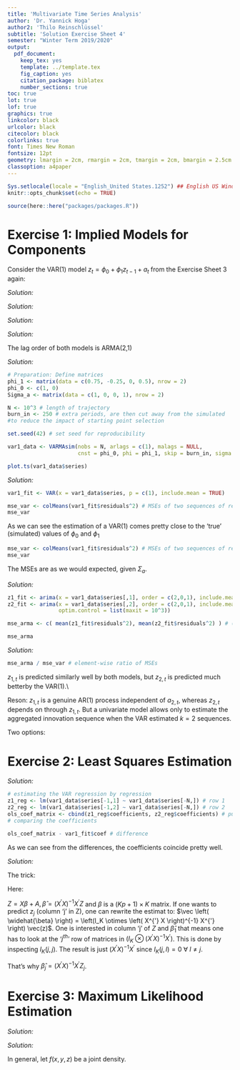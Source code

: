 ```yaml
---
title: 'Multivariate Time Series Analysis'
author: 'Dr. Yannick Hoga'
author2: 'Thilo Reinschlüssel'
subtitle: 'Solution Exercise Sheet 4'
semester: "Winter Term 2019/2020"
output:
  pdf_document:
    keep_tex: yes
    template: ../template.tex
    fig_caption: yes
    citation_package: biblatex
    number_sections: true
toc: true
lot: true
lof: true
graphics: true
linkcolor: black
urlcolor: black
citecolor: black
colorlinks: true
font: Times New Roman
fontsize: 12pt
geometry: lmargin = 2cm, rmargin = 2cm, tmargin = 2cm, bmargin = 2.5cm
classoption: a4paper
---
```


```r
Sys.setlocale(locale = "English_United States.1252") ## English US Windows
knitr::opts_chunk$set(echo = TRUE)

source(here::here("packages/packages.R"))
```

# Exercise 1: Implied Models for Components

Consider the VAR(1) model $z_t = \phi_0 + \phi_1 z_{t-1} + a_t$ from the Exercise Sheet 3 again:

\begin{align*}
    \phi_0 = \begin{pmatrix} 1 \\ 0 \end{pmatrix}, \quad \phi_1 = \begin{pmatrix} 0.75 & 0 \\ -0.25 & 0.5 \end{pmatrix}, \quad \Sigma_a = \begin{pmatrix} 1 & 0 \\ 0 & 1 \end{pmatrix} \ \text{.}
\end{align*}

\begin{itemize}
    \item[a)] Write down the model using lag operator notation. Then rearrange the equation such that
all parts based on $z_t$ are on the left-hand side and the remainder is on the right-hand side. 
\end{itemize}

_Solution:_

\begin{align*}
  \text{Model:} z_t & = \phi_0 + \phi_1 z_{t-1} + a_t\\  
  \text{Lag notation:} \ z_t & = \phi_0 + \phi_1 \Lag z_t + a_t\\
  \\
  \Leftrightarrow z_t - \phi_1 \Lag Z_t & = \phi_0 + a_t
\end{align*}

\begin{itemize}
    \item[b)] By factoring out $z_t$ on the left, we obtain the lag polynomial $\phi (\Lag)$. Compute its adjoint matrix by hand.
    \item[]  \textit{Hint: Treat the lag operator as some scalar. The adjoint matrix can be computed like the inverse matrix but \textbf{without} the scaling by}  $\dfrac{1}{\det (\phi (\Lag))} \text{.}$
\end{itemize}

_Solution:_

\begin{align*}
  \underbrace{\left( I - \phi_1 \Lag \right)}_{=: \phi \Lag} z_t & = \phi_0 + a_t\\
  \Leftrightarrow \phi (\Lag) & = \begin{pmatrix} 1- 0.75 \Lag & 0 \\ -0.25 \Lag & 1 - 0.5 \Lag  \end{pmatrix}\\
  \Leftrightarrow  \phi^{\adj} & = \begin{pmatrix} 1- 0.5 \Lag & 0 \\ 0.25 \Lag & 1 - 0.75 \Lag  \end{pmatrix}\\
\end{align*}

\begin{itemize}
    \item[c)]Pre-multiply the model equation you got in part a) with the adjoint matrix you computed in part b).
    \item[]  \textit{Hint: You are supposed to end up with a diagonal matrix.}
\end{itemize}

_Solution:_

\begin{tiny}
\begin{align*}
  \begin{pmatrix} 1- 0.5 \Lag & 0 \\ 0.25 \Lag & 1 - 0.75 \Lag  \end{pmatrix} \begin{pmatrix} 1- 0.75 \Lag & 0 \\ -0.25 \Lag & 1 - 0.5 \Lag  \end{pmatrix} z_t & = \begin{pmatrix} 1 - 0.75 \Lag & 0 \\ 0.25 \Lag & 1 - 0.75 \Lag \end{pmatrix} \cdot \left( \phi_0 + a_t \right) \\
  \Leftrightarrow \begin{pmatrix} (1- 0.5 \Lag) (1- 0.75 \Lag) & 0 \\
  (0.25 \Lag) (1 - 0.75 \Lag) + (1 - 0.75 \Lag) (-0.25 \Lag) & (1 - 0.75 \Lag) (1 - 0.5 \Lag)
  \end{pmatrix} z_t  & = 
  \begin{pmatrix} (1 - 0.5 \Lag) \cdot 1 \\ 0.25 \Lag \cdot 1 +(1- 0.75 \Lag) \cdot 0 \end{pmatrix} +  
  \begin{pmatrix} (1 - 0.5 \Lag) \cdot a_{1,t} \\ (0.25 \Lag ) a_{1,t} + 1 (1- 0.75 \Lag) a_{2,t}\end{pmatrix} \\
  \Leftrightarrow \begin{pmatrix} z_{1,t} - 1.25 z_{1, t-1} + 0.375 z_{1, t-2} \\ z_{2,t} - 1.25 z_{2, t-1} + 0.375 z_{2, t-2} \end{pmatrix} 
  & = \begin{pmatrix} 0.5 \\ 0.25 \end{pmatrix} + \begin{pmatrix} a_{1,t} - 0.5 a_{1, t-1} \\ 
  0 + 0.25 a_{1, t-1} + a_{2,t} - 0.75 a_{2, t-1}\end{pmatrix}  
\end{align*}
\end{tiny}


\begin{itemize}
    \item[d)] The result of part c) should be a collection of two univariate ARMA(p,q) models. What is the lag order of both models?
\end{itemize}

_Solution:_

The lag order of both models is ARMA(2,1)

\begin{itemize}
    \item[e)] Simulate a trajectory with T = 1000 of the original VAR(1) model.
    \item[]  \textit{Hint:’VARMAsim’ on Slide 2–6.}
\end{itemize}

_Solution:_

```r
# Preparation: Define matrices
phi_1 <- matrix(data = c(0.75, -0.25, 0, 0.5), nrow = 2)
phi_0 <- c(1, 0)
Sigma_a <- matrix(data = c(1, 0, 0, 1), nrow = 2)

N <- 10^3 # length of trajectory 
burn_in <- 250 # extra periods, are then cut away from the simulated
#to reduce the impact of starting point selection

set.seed(42) # set seed for reproducibility

var1_data <- VARMAsim(nobs = N, arlags = c(1), malags = NULL, 
                      cnst = phi_0, phi = phi_1, skip = burn_in, sigma = Sigma_a)

plot.ts(var1_data$series)

```

\begin{itemize}
    \item[f)] Fit a VAR(1) model to the data, store the results as a variable and estimate the predictions’ mean squared error for each variable in $z_t$
\end{itemize}

_Solution:_

```r
var1_fit <- VAR(x = var1_data$series, p = c(1), include.mean = TRUE) 

mse_var <- colMeans(var1_fit$residuals^2) # MSEs of two sequences of residuals (a_1, a_2)
mse_var
```

As we can see the estimation of a VAR(1) comes pretty close to the 'true' (simulated) values of $\phi_0$ and $\phi_1$

```r

mse_var <- colMeans(var1_fit$residuals^2) # MSEs of two sequences of residuals
mse_var
```

The MSEs are as we would expected, given $\Sigma_a$.

\begin{itemize}
    \item[g)] Repeat the task by fitting the two ARMA(p,q) models from b) to the data. Again compute the mean squared error for $z_{1,t}$ and $z_{2,t}$ each.
    \item[]  \textit{Hint:’arima’.}
\end{itemize}

_Solution:_
```r
z1_fit <- arima(x = var1_data$series[,1], order = c(2,0,1), include.mean = TRUE)
z2_fit <- arima(x = var1_data$series[,2], order = c(2,0,1), include.mean = TRUE, 
                optim.control = list(maxit = 10^3))

mse_arma <- c( mean(z1_fit$residuals^2), mean(z2_fit$residuals^2) ) # (a_1, a_2)

mse_arma
```

\begin{itemize}
    \item[h)] Compare the MSEs of the VAR(1) estimates and the ARMA(p,q) estimates. Did the VAR(1) and the univariate ARMA(p,q) models perform similarly? If not, provide an intuition why. 
\end{itemize}

_Solution:_
```r
mse_arma / mse_var # element-wise ratio of MSEs
```

$z_{1,t}$ is predicted similarly well by both models, but $z_{2,t}$ is predicted much betterby the VAR(1).\\

Reson: $z_{1,t}$ is a genuine AR(1) process independent of $a_{2,t}$, whereas $z_{2,t}$ depends on \underline{$a_{2,t}$ and $a_{1,t}$} through $z_{1,t}$. But a univariate model allows only to estimate the aggregated innovation sequence when the VAR estimated $k = 2$ sequences.

\begin{itemize}
    \item[i)] How can you manipulate the $\Sigma_a$ a matrix to equalise the MSEs of both the VAR(1) and the
ARMA(p,q) models?
\end{itemize}


Two options:

\begin{itemize}
  \item Option 1: $a_{1,t} \overset{!}{=} a_{2,t} =: \tilde{a}_t$
  \begin{align*}
      \Rightarrow \Sigma_a = \begin{pmatrix} \sigma_a^2 & \sigma_a^2 \\ \sigma_a^2 & \sigma_a^2 \end{pmatrix} = \sigma_a^2 \cdot \begin{pmatrix} 1 & 1 \\ 1 & 1 \end{pmatrix} 
  \end{align*}
  \item Option 2: Let $a_{2,t}$ dominate $a_{1,t}$ by a larger varaince to mariginalise $a_{1,t}$. 
  \begin{align*}
      \overset{\text{example}}{\Rightarrow} \Sigma_a = \begin{pmatrix} 1 & 0 \\ 0 & 10 \end{pmatrix}
  \end{align*}
\end{itemize}

# Exercise 2: Least Squares Estimation

\begin{itemize}
    \item[a)] Again use your simulated time series from exercise 1. Regress $z_{1,t}$ on $z_{1, t-1}$ and $z_{2,t-1}$, then repeat with $z_{2,t}$ as dependent variable (meaning you estimate each row of the VAR(1) specification separately). How similar are the coefficients to those obtained from the VAR(1) regression?
\end{itemize}

_Solution:_

```r
# estimating the VAR regression by regression
z1_reg <- lm(var1_data$series[-1,1] ~ var1_data$series[-N,]) # row 1
z2_reg <- lm(var1_data$series[-1,2] ~ var1_data$series[-N,]) # row 2
ols_coef_matrix <- cbind(z1_reg$coefficients, z2_reg$coefficients) # putting the coefficients together
# comparing the coefficients

ols_coef_matrix - var1_fit$coef # difference 
```

As we can see from the differences, the coefficients coincide pretty well. 

\begin{itemize}
    \item[b)]Show that you can generally estimate a VAR(p) by row-wise separate regressions using the derivations starting from Slide 3–3.
    \item[]  \textit{Hint: Make sure you understand how the trick in equation (3.3) works.}
\end{itemize}

_Solution:_

The trick: 

\begin{align*}
  \vec(ABC) = (C^{'} \otimes A) \vec(B)\\
  \Rightarrow X \beta = X \beta I_k \Rightarrow \vec(X \beta) = \vec(X \beta I_k) = (I_k \otimes X) \vec(\beta)
\end{align*}

Here:

$Z = X \beta + A, \widehat{\beta} = \left( X^{'} X \right)^{-1} X^{'} Z$ and $\beta$ is a $(K p +1) \times K$ matrix. If one wants to predict $z_j$ (column 'j' in Z), one can rewrite the estimat to: $\vec \left( \widehat{\beta} \right) = \left(I_K \otimes \left( X^{'} X \right)^{-1} X^{'} \right) \vec(z)$. One is interested in column 'j' of $Z$ and $\widehat{\beta}_1$ that means one has to look at the '$j^{th}$' row of matrices in $\left(I_K \otimes \left( X^{'} X \right)^{-1} X^{'} \right)$. This is done by inspecting $I_K (j,j)$. The result is just $\left( X^{'} X \right)^{-1} X^{'}$ since $I_K (j,l) = 0 \ \forall \ l \neq j$.  

\begin{align*}
  \vec \left( \widehat{\beta} \right) & = 
  \begin{pmatrix}
  \left( X^{'} X \right)^{-1} X^{'} & 0_{T- p} & \ldots & &  0_{T- p}\\
  0_{T- p} &  \left( X^{'} X \right)^{-1} X^{'} & \ddots & & \vdots \\
  \vdots &  &  \left( X^{'} X \right)^{-1} X^{'} &  &\vdots \\
   \vdots & \ddots  &  \ddots &  & 0_{T-p} \\
   0_{T-p} & \vdots & \vdots  & 0_{T-p} &\left( X^{'} X \right)^{-1} X^{'}
  \end{pmatrix}
  \begin{pmatrix}
  z_{1,p+1}\\
  \vdots \\
  z_{1,T}\\
  z_{2,p+1}\\
  \vdots\\
  z_{1,T}\\
  \vdots\\
  z_{j,p+1}\\
  z_{j,T}\\
  z_{j+1,p+1}\\
  z_{j+1,T}\\
  \vdots\\
  z_{K,T}
  \end{pmatrix}\\
 &  = \begin{pmatrix}
  \phi_{0,1 } & \phi_{0,2} & \ldots & \phi_{0,j}  & \ldots & \phi_{0,K}\\
  \phi_{1,11} & \ldots     & \ldots & \phi_{1,1j} & \ldots & \phi_{0,1K}\\
  \vdots      & \ldots     & \ldots & \vdots      & \vdots & \vdots\\
  \phi_{1,K1} & \vdots     & \vdots & \phi_{1,Kj} & \ldots & \phi_{0,KK}\\
  \vdots      & \ldots     & \ldots & \vdots      & \vdots & \vdots\\
  \phi_{p,K1} & \ldots     & \ldots & \phi_{p,Kj} & \ldots & \phi_{p,KK}\\
  \end{pmatrix}
\end{align*}

That's why $\widehat{\beta}_j = \left( X^{'} X \right)^{-1} X^{'} Z_j$.

# Exercise 3: Maximum Likelihood Estimation



\begin{itemize}
    \item[a)] Let $\epsilon_1, \dots , \epsilon_T$ an i.i.d. sample from a normal distribution with unknown mean $\mu$ and variance $\sigma^2$. Find maximum likelihood estimators for $\mu$ and $\sigma^2$.
\end{itemize}

_Solution:_

\begin{align*}
  L & = \prod_{t = 1}^{T} f \left( \epsilon_t ; \mu , \sigma^2 \right)\\
  \text{standard normal} & = \prod_{t = 1}^{T} \frac{1}{\sqrt{2 \pi \sigma^2}} \cdot e^{-\dfrac{1}{2} \left( \dfrac{\epsilon_t - \mu}{\sigma }\right)^2}\\
  \overset{\log(\cdot)}{\Rightarrow} \loglik & =  \sum_{t = 1}^{T} \left[ -\dfrac{1}{2} \log (2 \pi \sigma^2) - \dfrac{1}{2}   \left( \dfrac{\epsilon_t - \mu}{\sigma}\right)^2\right]\\
  & =  -\dfrac{T}{2} \log (2 \pi \sigma^2) - \dfrac{1}{2 \sigma^2} \cdot \sum_{t = 1}^{T} (\epsilon_t - \mu)^2 \\
  \\
  \text{FOCs}: \\
  \\
  \dfrac{\partial \loglik}{\partial \mu} & = - \dfrac{1}{2 \sigma^2} \cdot (-2) \cdot \sum_{t = 1}^{T} (\epsilon_t - \mu) \overset{!}{=} 0 \\
  \Leftrightarrow 0 & \overset{!}{=}  \sum_{t = 1}^{T} \epsilon_t - \sum_{t = 1}^{T} \mu \\
  \Leftrightarrow  \sum_{t = 1}^{T} \epsilon_t & \overset{!}{=} T \cdot \mu   \\
  \Leftrightarrow  \mu & = \underline{ \dfrac{1}{T} \sum_{t = 1}^{T} \epsilon_t} \\
  \\
   \dfrac{\partial \loglik}{\partial \sigma^2} & = - \dfrac{T}{2} \cdot 2  \pi \cdot \dfrac{1}{2 \pi \sigma^2} - \dfrac{1}{2}  \cdot (-1) \cdot \sum_{t = 1}^{T}  \dfrac{(\epsilon_t - \mu)^2}{\sigma^4}  \overset{!}{=} 0 \\
  \Leftrightarrow 0 & \overset{!}{=} - \dfrac{T}{2 \sigma^2} + \dfrac{1}{2}  \dfrac{1}{\sigma^4} \sum_{t = 1}^{T} (\epsilon_t - \mu)^2\\
  \Leftrightarrow sum_{t = 1}^{T} (\epsilon_t - \mu)^2 & = \dfrac{2 T \sigma^4}{ 2 \sigma^2}\\
  \Leftrightarrow \sigma^2 & = \underline{ \dfrac{1}{T} \sum_{t = 1}^{T} (\epsilon_t - \mu)^2}
\end{align*}

\begin{itemize}
    \item[b)] Prove equation (3.12) in the lecture slides.
\end{itemize}

_Solution:_

In general, let $f(x,y,z)$ be a joint density. 

\begin{align*}
  f(x,y,z) & = \underbrace{\dfrac{f(x,y,z)}{f(y,z)}}_{=: f(x)_{x|Y = y, Z = z}} \cdot f(y,z)\\
  & = f_{x| Y,Z} (x) \cdot f_{y|Z} (y) \cdot f_{Z} (z)
\\
\text{Here:} \\
\\
 f_{z_{p+1_:T}| z_{1:p}}(z_{p+1}, \ldots , z_{T}) & = f_{z_{T}| z_{1:T-1}} (z_{T}) \cdot f_{z_{p+1_:T}-1| z_{1:p}}(z_{p+1}, \ldots , z_{T-1}) \\
 & = f_{z_{T}| z_{1:T-1}} (z_{T})  \cdot f_{z_{T}| z_{1:T-2}} (z_{T-1}) \cdot \ldots \cdot f_{z_{p+1} | z_{1:p}} (z_{p+1}) \\
 & = \prod_{t = p +1 }^{T} f_{z_t | z_{p:t-1}} (z_t) z_{p+1} - \mathbb{E} \left( z_{p+1}| z_{p}, \ldots , z_{1} \right)
\end{align*}






















